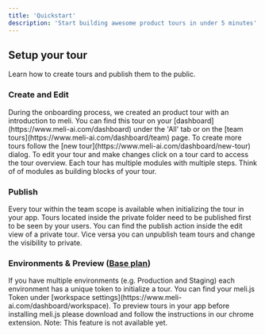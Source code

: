 ```yaml
---
title: 'Quickstart'
description: 'Start building awesome product tours in under 5 minutes'
---
```


## Setup your tour

Learn how to create tours and publish them to the public.

### Create and Edit

<AccordionGroup>
  <Accordion icon="pen-to-square" title="Create Tour">
    During the onboarding process, we created an product tour with
    an introduction to meli. You can find this tour on your [dashboard](https://www.meli-ai.com/dashboard) under the 'All' tab or on the [team tours](https://www.meli-ai.com/dashboard/team) page.
    To create more tours follow the [new tour](https://www.meli-ai.com/dashboard/new-tour) dialog.
  </Accordion>
    <Accordion icon="screwdriver-wrench" title="Edit Tour">
    To edit your tour and make changes click on a tour card to access the tour overview. 
    Each tour has multiple modules with multiple steps.
    Think of of modules as building blocks of your tour.
  </Accordion>
</AccordionGroup>

### Publish

<AccordionGroup>
<Accordion icon="rocket" title="Make tours available">
  Every tour within the team scope is available when initializing the tour in your app. 
  Tours located inside the private folder need to be published first to be seen by your users.
  You can find the publish action inside the edit view of a private tour. 
  Vice versa you can unpublish team tours and change the visibility to private.
</Accordion>
</AccordionGroup>

### Environments & Preview ([Base plan](https://www.meli-ai.com/pricing))

<AccordionGroup>
<Accordion icon="seedling" title="Production and Staging">
  If you have multiple environments (e.g. Production and Staging) each environment has a unique token to initialize a tour.
  You can find your meli.js Token under [workspace settings](https://www.meli-ai.com/dashboard/workspace).
</Accordion>
<Accordion icon="badge-check" title="Preview tours">
  To preview tours in your app before installing meli.js please download and follow the instructions in our chrome extension. 
  Note: This feature is not available yet.
</Accordion>
</AccordionGroup>

